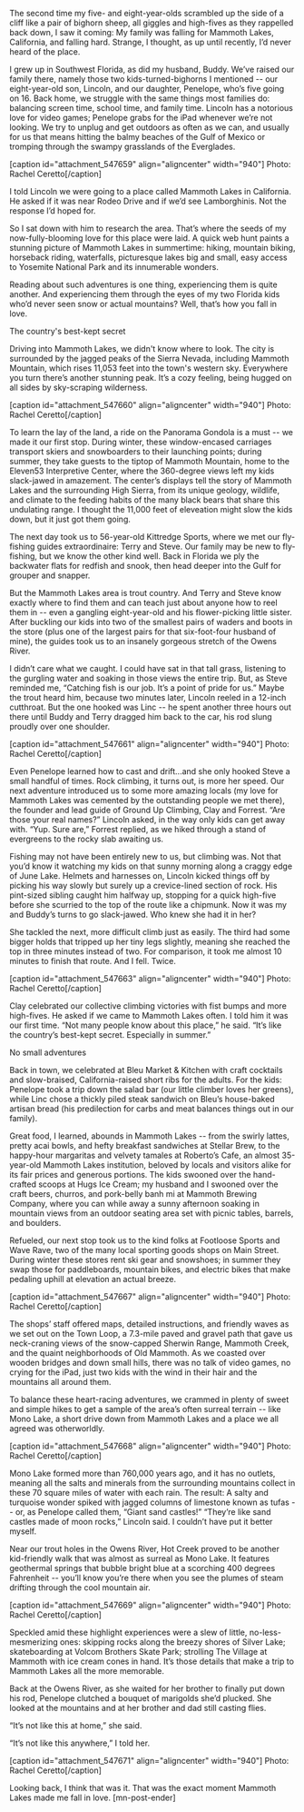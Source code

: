 The second time my five- and eight-year-olds scrambled up the side of a cliff like a pair of bighorn sheep, all giggles and high-fives as they rappelled back down, I saw it coming: My family was falling for Mammoth Lakes, California, and falling hard. Strange, I thought, as up until recently, I’d never heard of the place.

I grew up in Southwest Florida, as did my husband, Buddy. We’ve raised our family there, namely those two kids-turned-bighorns I mentioned -- our eight-year-old son, Lincoln, and our daughter, Penelope, who’s five going on 16. Back home, we struggle with the same things most families do: balancing screen time, school time, and family time. Lincoln has a notorious love for video games; Penelope grabs for the iPad whenever we’re not looking. We try to unplug and get outdoors as often as we can, and usually for us that means hitting the balmy beaches of the Gulf of Mexico or tromping through the swampy grasslands of the Everglades.

[caption id="attachment_547659" align="aligncenter" width="940"] Photo: Rachel Ceretto[/caption]

I told Lincoln we were going to a place called Mammoth Lakes in California. He asked if it was near Rodeo Drive and if we’d see Lamborghinis. Not the response I’d hoped for.

So I sat down with him to research the area. That’s where the seeds of my now-fully-blooming love for this place were laid. A quick web hunt paints a stunning picture of Mammoth Lakes in summertime: hiking, mountain biking, horseback riding, waterfalls, picturesque lakes big and small, easy access to Yosemite National Park and its innumerable wonders.

Reading about such adventures is one thing, experiencing them is quite another. And experiencing them through the eyes of my two Florida kids who’d never seen snow or actual mountains? Well, that’s how you fall in love.

The country's best-kept secret

Driving into Mammoth Lakes, we didn't know where to look. The city is surrounded by the jagged peaks of the Sierra Nevada, including Mammoth Mountain, which rises 11,053 feet into the town's western sky. Everywhere you turn there’s another stunning peak. It’s a cozy feeling, being hugged on all sides by sky-scraping wilderness.

[caption id="attachment_547660" align="aligncenter" width="940"] Photo: Rachel Ceretto[/caption]

To learn the lay of the land, a ride on the Panorama Gondola is a must -- we made it our first stop. During winter, these window-encased carriages transport skiers and snowboarders to their launching points; during summer, they take guests to the tiptop of Mammoth Mountain, home to the Eleven53 Interpretive Center, where the 360-degree views left my kids slack-jawed in amazement. The center’s displays tell the story of Mammoth Lakes and the surrounding High Sierra, from its unique geology, wildlife, and climate to the feeding habits of the many black bears that share this undulating range. I thought the 11,000 feet of eleveation might slow the kids down, but it just got them going.

The next day took us to 56-year-old Kittredge Sports, where we met our fly-fishing guides extraordinaire: Terry and Steve. Our family may be new to fly-fishing, but we know the other kind well. Back in Florida we ply the backwater flats for redfish and snook, then head deeper into the Gulf for grouper and snapper.

But the Mammoth Lakes area is trout country. And Terry and Steve know exactly where to find them and can teach just about anyone how to reel them in -- even a gangling eight-year-old and his flower-picking little sister. After buckling our kids into two of the smallest pairs of waders and boots in the store (plus one of the largest pairs for that six-foot-four husband of mine), the guides took us to an insanely gorgeous stretch of the Owens River.

I didn’t care what we caught. I could have sat in that tall grass, listening to the gurgling water and soaking in those views the entire trip. But, as Steve reminded me, “Catching fish is our job. It’s a point of pride for us.” Maybe the trout heard him, because two minutes later, Lincoln reeled in a 12-inch cutthroat. But the one hooked was Linc -- he spent another three hours out there until Buddy and Terry dragged him back to the car, his rod slung proudly over one shoulder.

[caption id="attachment_547661" align="aligncenter" width="940"] Photo: Rachel Ceretto[/caption]

Even Penelope learned how to cast and drift...and she only hooked Steve a small handful of times. Rock climbing, it turns out, is more her speed. Our next adventure introduced us to some more amazing locals (my love for Mammoth Lakes was cemented by the outstanding people we met there), the founder and lead guide of Ground Up Climbing, Clay and Forrest. “Are those your real names?” Lincoln asked, in the way only kids can get away with. “Yup. Sure are,” Forrest replied, as we hiked through a stand of evergreens to the rocky slab awaiting us.

Fishing may not have been entirely new to us, but climbing was. Not that you’d know it watching my kids on that sunny morning along a craggy edge of June Lake. Helmets and harnesses on, Lincoln kicked things off by picking his way slowly but surely up a crevice-lined section of rock. His pint-sized sibling caught him halfway up, stopping for a quick high-five before she scurried to the top of the route like a chipmunk. Now it was my and Buddy’s turns to go slack-jawed. Who knew she had it in her?

She tackled the next, more difficult climb just as easily. The third had some bigger holds that tripped up her tiny legs slightly, meaning she reached the top in three minutes instead of two. For comparison, it took me almost 10 minutes to finish that route. And I fell. Twice.

[caption id="attachment_547663" align="aligncenter" width="940"] Photo: Rachel Ceretto[/caption]

Clay celebrated our collective climbing victories with fist bumps and more high-fives. He asked if we came to Mammoth Lakes often. I told him it was our first time. “Not many people know about this place,” he said. “It’s like the country’s best-kept secret. Especially in summer.”

No small adventures

Back in town, we celebrated at Bleu Market & Kitchen with craft cocktails and slow-braised, California-raised short ribs for the adults. For the kids: Penelope took a trip down the salad bar (our little climber loves her greens), while Linc chose a thickly piled steak sandwich on Bleu’s house-baked artisan bread (his predilection for carbs and meat balances things out in our family).

Great food, I learned, abounds in Mammoth Lakes -- from the swirly lattes, pretty acai bowls, and hefty breakfast sandwiches at Stellar Brew, to the happy-hour margaritas and velvety tamales at Roberto’s Cafe, an almost 35-year-old Mammoth Lakes institution, beloved by locals and visitors alike for its fair prices and generous portions. The kids swooned over the hand-crafted scoops at Hugs Ice Cream; my husband and I swooned over the craft beers, churros, and pork-belly banh mi at Mammoth Brewing Company, where you can while away a sunny afternoon soaking in mountain views from an outdoor seating area set with picnic tables, barrels, and boulders.

Refueled, our next stop took us to the kind folks at Footloose Sports and Wave Rave, two of the many local sporting goods shops on Main Street. During winter these stores rent ski gear and snowshoes; in summer they swap those for paddleboards, mountain bikes, and electric bikes that make pedaling uphill at elevation an actual breeze.

[caption id="attachment_547667" align="aligncenter" width="940"] Photo: Rachel Ceretto[/caption]

The shops’ staff offered maps, detailed instructions, and friendly waves as we set out on the Town Loop, a 7.3-mile paved and gravel path that gave us neck-craning views of the snow-capped Sherwin Range, Mammoth Creek, and the quaint neighborhoods of Old Mammoth. As we coasted over wooden bridges and down small hills, there was no talk of video games, no crying for the iPad, just two kids with the wind in their hair and the mountains all around them.

To balance these heart-racing adventures, we crammed in plenty of sweet and simple hikes to get a sample of the area’s often surreal terrain -- like Mono Lake, a short drive down from Mammoth Lakes and a place we all agreed was otherworldly.

[caption id="attachment_547668" align="aligncenter" width="940"] Photo: Rachel Ceretto[/caption]

Mono Lake formed more than 760,000 years ago, and it has no outlets, meaning all the salts and minerals from the surrounding mountains collect in these 70 square miles of water with each rain. The result: A salty and turquoise wonder spiked with jagged columns of limestone known as tufas -- or, as Penelope called them, “Giant sand castles!” “They’re like sand castles made of moon rocks,” Lincoln said. I couldn’t have put it better myself.

Near our trout holes in the Owens River, Hot Creek proved to be another kid-friendly walk that was almost as surreal as Mono Lake. It features geothermal springs that bubble bright blue at a scorching 400 degrees Fahrenheit -- you’ll know you’re there when you see the plumes of steam drifting through the cool mountain air.

[caption id="attachment_547669" align="aligncenter" width="940"] Photo: Rachel Ceretto[/caption]

Speckled amid these highlight experiences were a slew of little, no-less-mesmerizing ones: skipping rocks along the breezy shores of Silver Lake; skateboarding at Volcom Brothers Skate Park; strolling The Village at Mammoth with ice cream cones in hand. It’s those details that make a trip to Mammoth Lakes all the more memorable.

Back at the Owens River, as she waited for her brother to finally put down his rod, Penelope clutched a bouquet of marigolds she’d plucked. She looked at the mountains and at her brother and dad still casting flies.

“It’s not like this at home,” she said.

“It’s not like this anywhere,” I told her.

[caption id="attachment_547671" align="aligncenter" width="940"] Photo: Rachel Ceretto[/caption]

Looking back, I think that was it. That was the exact moment Mammoth Lakes made me fall in love. [mn-post-ender]
